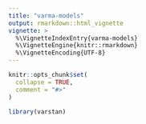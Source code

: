 ```yaml
---
title: "varma-models"
output: rmarkdown::html_vignette
vignette: >
  %\VignetteIndexEntry{varma-models}
  %\VignetteEngine{knitr::rmarkdown}
  %\VignetteEncoding{UTF-8}
---
```


```r
knitr::opts_chunk$set(
  collapse = TRUE,
  comment = "#>"
)
```

```r
library(varstan)
```
